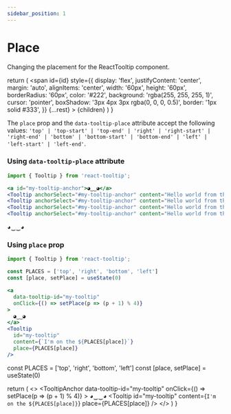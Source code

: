 ```yaml
---
sidebar_position: 1
---
```


# Place

Changing the placement for the ReactTooltip component.


  return (
    <span
      id={id}
      style={{
        display: 'flex',
        justifyContent: 'center',
        margin: 'auto',
        alignItems: 'center',
        width: '60px',
        height: '60px',
        borderRadius: '60px',
        color: '#222',
        background: 'rgba(255, 255, 255, 1)',
        cursor: 'pointer',
        boxShadow: '3px 4px 3px rgba(0, 0, 0, 0.5)',
        border: '1px solid #333',
      }}
      {...rest}
    >
      {children}
    </span>
  )
}

The `place` prop and the `data-tooltip-place` attribute accept the following values: `'top' | 'top-start' | 'top-end' | 'right' | 'right-start' | 'right-end' | 'bottom' | 'bottom-start' | 'bottom-end' | 'left' | 'left-start' | 'left-end'`.

### Using `data-tooltip-place` attribute

```jsx
import { Tooltip } from 'react-tooltip';

<a id="my-tooltip-anchor">◕‿‿◕</a>
<Tooltip anchorSelect="#my-tooltip-anchor" content="Hello world from the top!" place="top" />
<Tooltip anchorSelect="#my-tooltip-anchor" content="Hello world from the right!" place="right" />
<Tooltip anchorSelect="#my-tooltip-anchor" content="Hello world from the bottom!" place="bottom" />
<Tooltip anchorSelect="#my-tooltip-anchor" content="Hello world from the left!" place="left" />
```

<TooltipAnchor id="my-tooltip-anchor">◕‿‿◕</TooltipAnchor>
<Tooltip anchorSelect="#my-tooltip-anchor" content="Hello world from the top!" place="top" />
<Tooltip anchorSelect="#my-tooltip-anchor" content="Hello world from the right!" place="right" />
<Tooltip anchorSelect="#my-tooltip-anchor" content="Hello world from the bottom!" place="bottom" />
<Tooltip anchorSelect="#my-tooltip-anchor" content="Hello world from the left!" place="left" />

### Using `place` prop

```jsx
import { Tooltip } from 'react-tooltip';

const PLACES = ['top', 'right', 'bottom', 'left']
const [place, setPlace] = useState(0)

<a 
  data-tooltip-id="my-tooltip"
  onClick={() => setPlace(p => (p + 1) % 4)}
>
  ◕‿‿◕
</a>
<Tooltip
  id="my-tooltip"
  content={`I'm on the ${PLACES[place]}`}
  place={PLACES[place]}
/>
```

  const PLACES = ['top', 'right', 'bottom', 'left']
  const [place, setPlace] = useState(0)
  
  return (
    <>
      <TooltipAnchor
        data-tooltip-id="my-tooltip"
        onClick={() => setPlace(p => (p + 1) % 4)}
      >
        ◕‿‿◕
      </TooltipAnchor>
      <Tooltip
        id="my-tooltip"
        content={`I'm on the ${PLACES[place]}`}
        place={PLACES[place]}
      />
    </>
  )
}

<PlacementExample />
